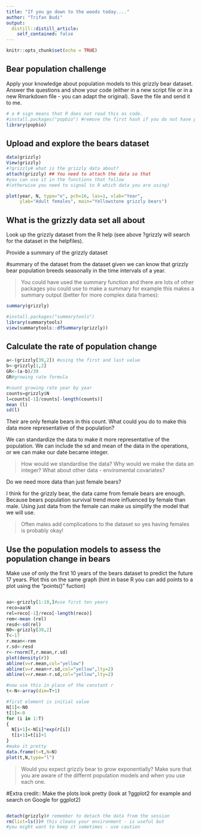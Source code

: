 ```yaml
---
title: "If you go down to the woods today...."
author: "Trifan Budi"
output:
  distill::distill_article:
    self_contained: false
---
```


```r
knitr::opts_chunk$set(echo = TRUE)
```

## Bear population challenge
Apply your knowledge about population models to this grizzly bear dataset. Answer the questions and show your code (either in a new script file or in a new Rmarkdown file - you can adapt the original). Save the file and send it to me. 


```r
# a # sign means that R does not read this as code. 
#install.packages("popbio") #remove the first hash if you do not have popbio installed as a package 
library(popbio)
```

## Upload and explore the bears dataset



```r
data(grizzly)
View(grizzly)
#?grizzly# what is the grizzly data about?
attach(grizzly) ## You need to attach the data so that 
#you can use it in the functions that follow 
#(otherwise you need to signal to R which data you are using)

plot(year, N, type="o", pch=16, las=1, xlab="Year", 
     ylab="Adult females", main="Yellowstone grizzly bears") 
```

## What is the grizzly data set all about

Look up the grizzly dataset from the R help (see above ?grizzly will search for the dataset in the helpfiles).

Provide a summary of the grizzly dataset

#summary of the dataset
from the dataset given we can know that grizzly bear population breeds seasonally in the time intervals of a year. 

> You could have used the summary function and there are lots of other packages you could use to make a summary for example this makes a summary output (better for more complex data frames):


```r
summary(grizzly)
```


```r
#install.packages("summarytools")
library(summarytools)
view(summarytools::dfSummary(grizzly))

```


## Calculate the rate of population change 
```r
a<-(grizzly[39,2]) #using the first and last value 
b<-grizzly[1,2]
GR<-(a-b)/39
GR#growing rate formula
```


```r
#count growing rate year by year
counts=grizzly$N
l=counts[-1]/counts[-length(counts)]
mean (l)
sd(l)
```

Their are only female bears in this count. What could you do to make this data more representative of the population?

We can standardize the data to make it more representative of the population. We can include the sd and mean of the data in the operations, or we can  make our date became integer. 

> How would we standardise the data? Why would we make the data an integer? What about other data - enviromental covariates? 

Do we need more data than just female bears?

I think for the grizzly bear, the data came from female bears are enough. Because bears population survival trend more influenced by female than male. Using just data from the female can make us simplify the model that we will use. 

> Often males add complications to the dataset so yes having females is probably okay!

## Use the population models to assess the population change in bears 

Make use of only the first 10 years of the bears dataset to predict the future 17 years.
Plot this on the same graph (hint in base R you can add points to a plot using the "points()" fuction)
```r
```




```r
aa<-grizzly[1:10,]#use first ten years
reco=aa$N
rel=reco[-1]/reco[-length(reco)]
rem<-mean (rel)
resd<-sd(rel)
N0<-grizzly[39,2]
T<-17
r.mean<-rem
r.sd<-resd
r<-rnorm(T,r.mean,r.sd)
plot(density(r))
abline(v=r.mean,col="yellow")
abline(v=r.mean+r.sd,col="yellow",lty=2)
abline(v=r.mean-r.sd,col="yellow",lty=2)

#now use this in place of the constant r
t<-N<-array(dim=T+1)

#first element is initial value
N[1]<-N0
t[1]<-0
for (i in 1:T)
{
  N[i+1]<-N[i]*exp(r[i])
  t[i+1]=t[i]+1
}
#make it pretty
data.frame(t=t,N=N)
plot(t,N,type="l")
```

> Would you expect grizzly bear to grow exponentially? Make sure that you are aware of the differnt population models and when you use each one. 

#Extra credit:: Make the plots look pretty (look at ?ggplot2 for example and search on Google for ggplot2)
```r

```


```r
detach(grizzly)# remember to detach the data from the session
rm(list=ls())# this cleans your environment - is useful but 
#you might want to keep it sometimes - use caution
```


